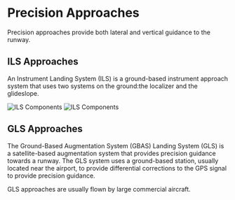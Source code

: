 
# Precision Approaches

Precision approaches provide both lateral and vertical guidance to the runway.

## ILS Approaches

An Instrument Landing System (ILS) is a ground-based instrument approach system that uses two systems on the ground:the localizer and the glideslope.

![ILS Components](/img/content/ils-runway@3x.jpg)
![ILS Components](/img/content/pdx-ils-10l.jpg)

## GLS Approaches

The Ground-Based Augmentation System (GBAS) Landing System (GLS) is a satellite-based augmentation system that provides precision guidance towards a runway. The GLS system uses a ground-based station, usually located near the airport, to provide differential corrections to the GPS signal to provide precision guidance.

GLS approaches are usually flown by large commercial aircraft.

